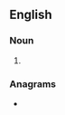 ==English==

===Noun===
{{head|en|noun plural form}}

# {{plural of|dogie|lang=en}}

===Anagrams===
* {{anagrams|en|geoids}}